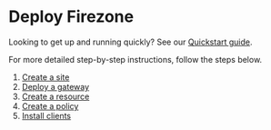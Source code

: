 # Deploy Firezone

Looking to get up and running quickly? See our
[Quickstart guide](/kb/quickstart).

For more detailed step-by-step instructions, follow the steps below.

1. [Create a site](/kb/deploy/sites)
1. [Deploy a gateway](/kb/deploy/gateways)
1. [Create a resource](/kb/deploy/resources)
1. [Create a policy](/kb/deploy/policies)
1. [Install clients](/kb/deploy/clients)
